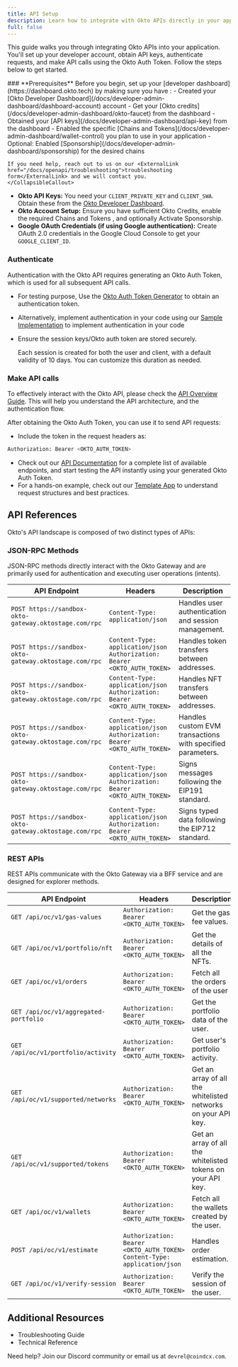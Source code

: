 ```yaml
---
title: API Setup
description: Learn how to integrate with Okto APIs directly in your applications.
full: false
---
```



<TemplateRepoBanner
  sdk="api-reference"
  title="API Reference Template Repository"
  description="Explore the Okto API Reference Template Repository for a comprehensive guide on integrating Okto APIs into your applications"
/>

This guide walks you through integrating Okto APIs into your application. You'll set up your developer account, obtain API keys, authenticate requests, and make API calls using the Okto Auth Token. Follow the steps below to get started.

<Steps>
  <Step>
  ### **Prerequisites**
  <CollapsibleCallout type="warning" title="Essential Setup Required">
    Before you begin, set up your [developer dashboard](https://dashboard.okto.tech) by making sure you have :
    - Created your [Okto Developer Dashboard](/docs/developer-admin-dashboard/dashboard-account) account
    - Get your [Okto credits](/docs/developer-admin-dashboard/okto-faucet) from the dashboard
    - Obtained your [API keys](/docs/developer-admin-dashboard/api-key) from the dashboard
    - Enabled the specific [Chains and Tokens](/docs/developer-admin-dashboard/wallet-control) you plan to use in your application
    - Optional: Enabled [Sponsorship](/docs/developer-admin-dashboard/sponsorship) for the desired chains

    If you need help, reach out to us on our <ExternalLink href="/docs/openapi/troubleshooting">troubleshooting form</ExternalLink> and we will contact you.
    </CollapsibleCallout>

- **Okto API Keys:** You need your `CLIENT_PRIVATE_KEY` and `CLIENT_SWA`. Obtain these from the [Okto Developer Dashboard](https://dashboard.okto.tech/login).
- **Okto Account Setup:** Ensure you have sufficient <ExternalLink href="https://dashboard.okto.tech/okto-credits">Okto Credits</ExternalLink>, enable the required <ExternalLink href="https://dashboard.okto.tech/wallet-controls">Chains and Tokens </ExternalLink>, and optionally <ExternalLink href="https://dashboard.okto.tech/paymaster">Activate Sponsorship</ExternalLink>.
- **Google OAuth Credentials (if using Google authentication):** Create OAuth 2.0 credentials in the <ExternalLink href="/docs/react-sdk/authenticate-users/google-oauth/google-console-setup">Google Cloud Console</ExternalLink> to get your `GOOGLE_CLIENT_ID`.

</Step>

<Step>

### **Authenticate**

Authentication with the Okto API requires generating an Okto Auth Token, which is used for all subsequent API calls.

- For testing purpose, Use the [Okto Auth Token Generator](/tools) to obtain an authentication token.
- Alternatively, implement authentication in your code using our [Sample Implementation](https://github.com/okto-hq/okto-sdkv2-ts-template/blob/main/src/api_template.ts) to implement authentication in your code
- Ensure the session keys/Okto auth token are stored securely.

  <Callout title="Note" type="info">
    Each session is created for both the user and client, with a default
    validity of 10 days. You can customize this duration as needed.
  </Callout>

</Step>

<Step>

### **Make API calls**

To effectively interact with the Okto API, please check the [API Overview Guide](/docs/openapi). This will help you understand the API architecture, and the authentication flow.

After obtaining the Okto Auth Token, you can use it to send API requests:

- Include the token in the request headers as:

```bash
Authorization: Bearer <OKTO_AUTH_TOKEN>
```

- Check out our [API Documentation](/docs/openapi#explore-api) for a complete list of available endpoints, and start testing the API instantly using your generated Okto Auth Token.
- For a hands-on example, check out our [Template App](https://github.com/okto-hq/okto-sdkv2-ts-template) to understand request structures and best practices.

</Step>
</Steps>

## API References

Okto's API landscape is composed of two distinct types of APIs:

### JSON-RPC Methods

JSON-RPC methods directly interact with the Okto Gateway and are primarily used for authentication and executing user operations (intents).

| **API Endpoint**                                                                                                                                     | **Headers**                                                                | **Description**                                            |
| ---------------------------------------------------------------------------------------------------------------------------------------------------- | -------------------------------------------------------------------------- | ---------------------------------------------------------- |
| <ExternalLink href="/docs/openapi/authenticate/login-logout/loginUsingOktoAuth">`POST https://sandbox-okto-gateway.oktostage.com/rpc`</ExternalLink> | `Content-Type: application/json`                                           | Handles user authentication and session management.        |
| <ExternalLink href="/docs/openapi/tokenTransfer">`POST https://sandbox-okto-gateway.oktostage.com/rpc`</ExternalLink>                                | `Content-Type: application/json` `Authorization: Bearer <OKTO_AUTH_TOKEN>` | Handles token transfers between addresses.                 |
| <ExternalLink href="/docs/openapi/nftTransfer">`POST https://sandbox-okto-gateway.oktostage.com/rpc`</ExternalLink>                                  | `Content-Type: application/json` `Authorization: Bearer <OKTO_AUTH_TOKEN>` | Handles NFT transfers between addresses.                   |
| <ExternalLink href="/docs/openapi/evmRawTransaction">`POST https://sandbox-okto-gateway.oktostage.com/rpc`</ExternalLink>                            | `Content-Type: application/json` `Authorization: Bearer <OKTO_AUTH_TOKEN>` | Handles custom EVM transactions with specified parameters. |
| <ExternalLink href="/docs/openapi/signMessage">`POST https://sandbox-okto-gateway.oktostage.com/rpc`</ExternalLink>                                  | `Content-Type: application/json` `Authorization: Bearer <OKTO_AUTH_TOKEN>` | Signs messages following the EIP191 standard.              |
| <ExternalLink href="/docs/openapi/signTypedData">`POST https://sandbox-okto-gateway.oktostage.com/rpc`</ExternalLink>                                | `Content-Type: application/json` `Authorization: Bearer <OKTO_AUTH_TOKEN>` | Signs typed data following the EIP712 standard.            |

### REST APIs

REST APIs communicate with the Okto Gateway via a BFF service and are designed for explorer methods.

| **API Endpoint**                                                                                                      | **Headers**                                                                | **Description**                                               |
| --------------------------------------------------------------------------------------------------------------------- | -------------------------------------------------------------------------- | ------------------------------------------------------------- |
| <ExternalLink href="/docs/openapi/explorer/get-gas-fee-values">`GET /api/oc/v1/gas-values`</ExternalLink>             | `Authorization: Bearer <OKTO_AUTH_TOKEN>`                                  | Get the gas fee values.                                       |
| <ExternalLink href="/docs/openapi/explorer/get-nft-portfolio">`GET /api/oc/v1/portfolio/nft`</ExternalLink>           | `Authorization: Bearer <OKTO_AUTH_TOKEN>`                                  | Get the details of all the NFTs.                              |
| <ExternalLink href="/docs/openapi/explorer/get-order-history">`GET /api/oc/v1/orders`</ExternalLink>                  | `Authorization: Bearer <OKTO_AUTH_TOKEN>`                                  | Fetch all the orders of the user                              |
| <ExternalLink href="/docs/openapi/explorer/get-portfolio">`GET /api/oc/v1/aggregated-portfolio`</ExternalLink>        | `Authorization: Bearer <OKTO_AUTH_TOKEN>`                                  | Get the portfolio data of the user.                           |
| <ExternalLink href="/docs/openapi/explorer/get-portfolio-activity">`GET /api/oc/v1/portfolio/activity`</ExternalLink> | `Authorization: Bearer <OKTO_AUTH_TOKEN>`                                  | Get user's portfolio activity.                                |
| <ExternalLink href="/docs/openapi/explorer/get-supported-networks">`GET /api/oc/v1/supported/networks`</ExternalLink> | `Authorization: Bearer <OKTO_AUTH_TOKEN>`                                  | Get an array of all the whitelisted networks on your API key. |
| <ExternalLink href="/docs/openapi/explorer/get-supported-tokens">`GET /api/oc/v1/supported/tokens`</ExternalLink>     | `Authorization: Bearer <OKTO_AUTH_TOKEN>`                                  | Get an array of all the whitelisted tokens on your API key.   |
| <ExternalLink href="/docs/openapi/explorer/get-wallets">`GET /api/oc/v1/wallets`</ExternalLink>                       | `Authorization: Bearer <OKTO_AUTH_TOKEN>`                                  | Fetch all the wallets created by the user.                    |
| <ExternalLink href="/docs/openapi/explorer/order-estimate">`POST /api/oc/v1/estimate`</ExternalLink>                  | `Authorization: Bearer <OKTO_AUTH_TOKEN>` `Content-Type: application/json` | Handles order estimation.                                     |
| <ExternalLink href="/docs/openapi/explorer/user-session-verify">`GET /api/oc/v1/verify-session`</ExternalLink>        | `Authorization: Bearer <OKTO_AUTH_TOKEN>`                                  | Verify the session of the user.                               |

## Additional Resources

- <ExternalLink href="/docs/openapi/troubleshooting">
    Troubleshooting Guide
  </ExternalLink>
- <ExternalLink href="/docs/openapi/technical-reference">
    Technical Reference
  </ExternalLink>

Need help? Join our <ExternalLink href="https://discord.com/invite/okto-916349620383252511">Discord community</ExternalLink> or email us at `devrel@coindcx.com`.
